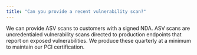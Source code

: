 ```yaml
---
title: "Can you provide a recent vulnerability scan?"
---
```


We can provide ASV scans to customers with a signed NDA. ASV scans are uncredentialed vulnerability scans directed to production endpoints that report on exposed vulnerabilities. We produce these quarterly at a minimum to maintain our PCI certification.
